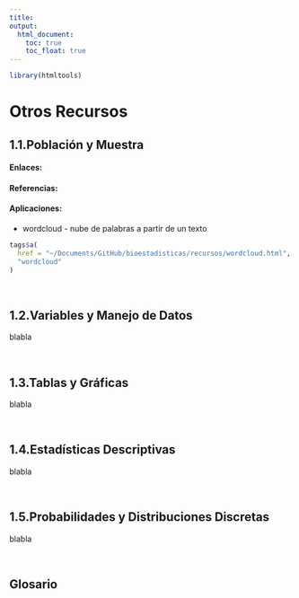 ```yaml
---
title:
output:
  html_document:
    toc: true
    toc_float: true
---
```


```r
library(htmltools)
```


# Otros Recursos

## 1.1.Población y Muestra  
#### Enlaces:    

#### Referencias:

#### Aplicaciones:  
* wordcloud - nube de palabras a partir de un texto    
```r
tags$a(
  href = "~/Documents/GitHub/bioestadisticas/recursos/wordcloud.html",
  "wordcloud"
)
```  

$~$

## 1.2.Variables y Manejo de Datos

blabla

$~$

## 1.3.Tablas y Gráficas

blabla

$~$

## 1.4.Estadísticas Descriptivas

blabla

$~$

## 1.5.Probabilidades y Distribuciones Discretas

blabla

$~$

## Glosario  

